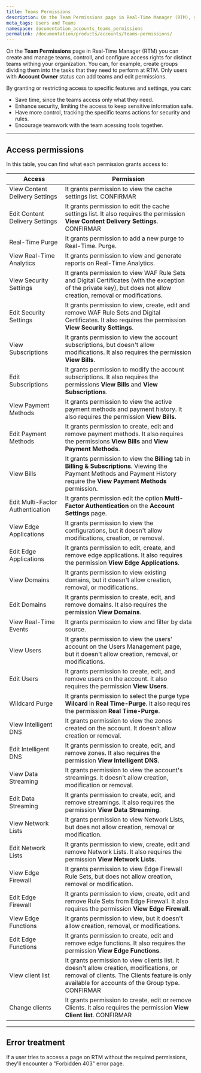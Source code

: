 ```yaml
---
title: Teams Permissions
description: On the Team Permissions page in Real-Time Manager (RTM), you can create, manage teams, control, and configure access rights for distinct teams within your organization.
meta_tags: Users and Teams
namespace: documentation_accounts_teams_permissions
permalink: /documentation/products/accounts/teams-permissions/
---
```


On the **Team Permissions** page in Real-Time Manager (RTM) you can create and manage teams, controll, and configure access rights for distinct teams withing your organization. You can, for example, create groups dividing them into the tasks that they need to perform at RTM. Only users with **Account Owner** status can add teams and edit permissions. 

By granting or restricting access to specific features and settings, you can:

- Save time, since the teams access only what they need.
- Enhance security, limiting the access to keep sensitive information safe.
- Have more control, tracking the specific teams actions for security and rules.
- Encourage teamwork with the team acessing tools together.
---

## Access permissions

In this table, you can find what each permission grants access to:    

| Access                           | Permission                                                                                                                                                          |
| ---------------------------------- | --------------------------------------------------------------------------------------------------------------------------------------------------------------------- |
| View Content Delivery Settings   | It grants permission to view the cache settings list. CONFIRMAR                                                                                               |
| Edit Content Delivery Settings   | It grants permission to edit the cache settings list. It also requires the permission **View Content Delivery Settings**. CONFIRMAR                               |
| Real-Time Purge                  | It grants permission to add a new purge to Real-Time. Purge.                                                                                                         |
| View Real-Time Analytics         | It grants permission to view and generate reports on Real-Time Analytics.                                                                                           |
| View Security Settings           | It grants permission to view WAF Rule Sets and Digital Certificates (with the exception of the private key), but does not allow creation, removal or modifications. |
| Edit Security Settings           | It grants permission to view, create, edit and remove WAF Rule Sets and Digital Certificates. It also requires the permission **View Security Settings**.                                                                       |
| View Subscriptions               | It grants permission to view the account subscriptions, but doesn't allow modifications. It also requires the permission **View Bills**.
| Edit Subscriptions               | It grants permission to modify the account subscriptions. It also requires the permissions **View Bills** and **View Subscriptions**.                                                                                                                                                                    |
| View Payment Methods             | It grants permission to view the active payment methods and payment history.  It also requires the permission **View Bills**.                                                                                                                                                                     |
| Edit Payment Methods             | It grants permission to create, edit and remove payment methods. It also requires the permissions **View Bills** and **View Payment Methods**.                                                                                                                                                                     |
| View Bills                       | It grants permission to view the **Billing** tab in **Billing & Subscriptions**. Viewing the Payment Methods and Payment History require the **View Payment Methods** permission.                                                                                                                                                                    |
| Edit Multi-Factor Authentication | It grants permission edit the option **Multi-Factor Authentication** on the **Account Settings** page.                                                                                                                                                                    |
| View Edge Applications           | It grants permission to view the configurations, but it doesn't allow modifications, creation, or removal.                                                                                                                                                                    |
| Edit Edge Applications           | It grants permission to edit, create, and remove edge applications.  It also requires the permission **View Edge Applications**.                                                                                                                                                                   |
| View Domains                     | It grants permission to view existing domains, but it doesn't allow creation, removal, or modifications.                                                                                                                                                                   |
| Edit Domains                     | It grants permission to create, edit, and remove domains.  It also requires the permission **View Domains**.                                                                                                                                                                   |
| View Real-Time Events            | It grants permission to view and filter by data source.                                                                                                                                                                      |
| View Users                       | It grants permission to view the users' account on the Users Management page, but it doesn't allow creation, removal, or modifications.  |
| Edit Users                       | It grants permission to create, edit, and remove users on the account.  It also requires the permission **View Users**.                                                                                                                                                                   |
| Wildcard Purge                   | It grants permission to select the purge type **Wilcard** in **Real Time-Purge**. It also requires the permission **Real Time-Purge**.                                                                                                                                                                 |
| View Intelligent DNS             | It grants permission to view the zones created on the account. It doesn't allow creation or removal.                                                                                                                                                                   |
| Edit Intelligent DNS             | It grants permission to create, edit, and remove zones. It also requires the permission **View Intelligent DNS**.                                                                                                                                                                   |
| View Data Streaming              | It grants permission to view the account's streamings. It doesn't allow creation, modification or removal.                                                                                                                                                                  |
| Edit Data Streaming              | It grants permission to create, edit, and remove streamings. It also requires the permission **View Data Streaming**.                                                                                                                                                                  |
| View Network Lists               | It grants permission to view Network Lists, but does not allow creation, removal or modification.                                                                   |
| Edit Network Lists               | It grants permission to view, create, edit and remove Network Lists. It also requires the permission **View Network Lists**.                                                                                               |
| View Edge Firewall               | It grants permission to view Edge Firewall Rule Sets, but does not allow creation, removal or modification.                                                         |
| Edit Edge Firewall               | It grants permission to view, create, edit and remove Rule Sets from Edge Firewall. It also requires the permission **View Edge Firewall**.                                                                            |
| View Edge Functions              | It grants permission to view, but it doesn't allow creation, removal, or modifications.                                                                                                                                                                  |
| Edit Edge Functions              | It grants permission to create, edit and remove edge functions. It also requires the permission **View Edge Functions**.                                                                                                                                                                 |
| View client list                 | It grants permission to view clients list. It doesn't allow creation, modifications, or removal of clients. The Clients feature is only available for accounts of the Group type. CONFIRMAR                                                                                                                                                              |
| Change clients                   | It grants permission to create, edit or remove Clients. It also requires the permission **View Client list**.   CONFIRMAR                                                                                                                                                                          |
---

## Error treatment

If a user tries to access a page on RTM without the required permissions, they'll encounter a "Forbidden 403" error page.
